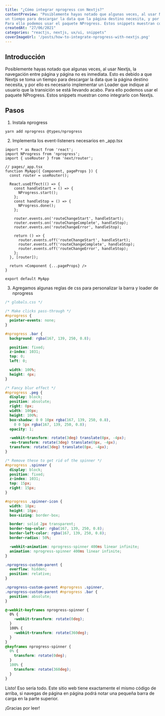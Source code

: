 ```yaml
---
title: "¿Cómo integrar nprogress con Nextjs?"
contentPreview: "Posiblemente hayas notado que algunas veces, al usar Nextjs, la navegación entre página y página no es inmediata. Esto es debido a que Nextjs se toma
un tiempo para descargar la data que la página destino necesita, y por ello es necesario implementar un Loader que indique al usuario que la transición se está llevando acabo.
Para ello podemos usar el paquete NProgress. Estos snippets muestran como integrarlo con Nextjs."
createdAt: "27/06/2021"
categories: "reactjs, nextjs, ux/ui, snippets"
coverImageUrl: '/posts/how-to-integrate-nprogress-with-nextjs.png'
---
```

## Introducción
Posiblemente hayas notado que algunas veces, al usar Nextjs, la navegación entre página y página no es inmediata. Esto es debido a que Nextjs se toma
un tiempo para descargar la data que la página destino necesita, y por ello es necesario implementar un Loader que indique al usuario que la transición se está llevando acabo.
Para ello podemos usar el paquete NProgress. Estos snippets muestran como integrarlo con Nextjs.

## Pasos
1. Instala nprogress
  ```bash
  yarn add nprogress @types/nprogress
  ```

2. Implementa los event-listeners necesarios en _app.tsx
  ```tsx
  import * as React from 'react';
  import NProgress from 'nprogress';
  import { useRouter } from 'next/router';

  // pages/_app.tsx
  function MyApp({ Component, pageProps }) {
    const router = useRouter();

    React.useEffect(() => {
      const handleStart = () => {
        NProgress.start();
      };
      const handleStop = () => {
        NProgress.done();
      };

      router.events.on('routeChangeStart', handleStart);
      router.events.on('routeChangeComplete', handleStop);
      router.events.on('routeChangeError', handleStop);

      return () => {
        router.events.off('routeChangeStart', handleStart);
        router.events.off('routeChangeComplete', handleStop);
        router.events.off('routeChangeError', handleStop);
      };
    }, [router]);

    return <Component {...pageProps} />
  }

  export default MyApp
  ```
3. Agregamos algunas reglas de css para personalizar la barra y loader de nprogress
  ```css
  /* globals.css */

  /* Make clicks pass-through */
  #nprogress {
    pointer-events: none;
  }

  #nprogress .bar {
    background: rgba(167, 139, 250, 0.8);

    position: fixed;
    z-index: 1031;
    top: 0;
    left: 0;

    width: 100%;
    height: 4px;
  }

  /* Fancy blur effect */
  #nprogress .peg {
    display: block;
    position: absolute;
    right: 0px;
    width: 100px;
    height: 100%;
    box-shadow: 0 0 10px rgba(167, 139, 250, 0.8),
      0 0 5px rgba(167, 139, 250, 0.8);
    opacity: 1;

    -webkit-transform: rotate(3deg) translate(0px, -4px);
    -ms-transform: rotate(3deg) translate(0px, -4px);
    transform: rotate(3deg) translate(0px, -4px);
  }

  /* Remove these to get rid of the spinner */
  #nprogress .spinner {
    display: block;
    position: fixed;
    z-index: 1031;
    top: 15px;
    right: 15px;
  }

  #nprogress .spinner-icon {
    width: 18px;
    height: 18px;
    box-sizing: border-box;

    border: solid 2px transparent;
    border-top-color: rgba(167, 139, 250, 0.8);
    border-left-color: rgba(167, 139, 250, 0.8);
    border-radius: 50%;

    -webkit-animation: nprogress-spinner 400ms linear infinite;
    animation: nprogress-spinner 400ms linear infinite;
  }

  .nprogress-custom-parent {
    overflow: hidden;
    position: relative;
  }

  .nprogress-custom-parent #nprogress .spinner,
  .nprogress-custom-parent #nprogress .bar {
    position: absolute;
  }

  @-webkit-keyframes nprogress-spinner {
    0% {
      -webkit-transform: rotate(0deg);
    }
    100% {
      -webkit-transform: rotate(360deg);
    }
  }
  @keyframes nprogress-spinner {
    0% {
      transform: rotate(0deg);
    }
    100% {
      transform: rotate(360deg);
    }
  }
  ```

Listo! Eso sería todo. Este sitio web tiene exactamente el mismo código de arriba, si navegas de página en página
podrá notar una pequeña barra de carga en la parte superior.

¡Gracias por leer!
